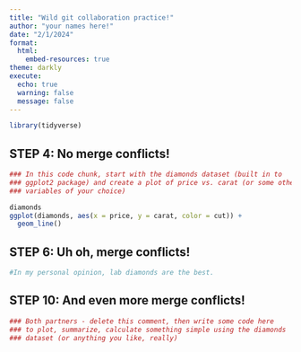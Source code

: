```yaml
---
title: "Wild git collaboration practice!"
author: "your names here!"
date: "2/1/2024"
format: 
  html:
    embed-resources: true
theme: darkly
execute:
  echo: true
  warning: false
  message: false
---
```


```r
library(tidyverse)
```

## STEP 4: No merge conflicts!

```r
### In this code chunk, start with the diamonds dataset (built in to
### ggplot2 package) and create a plot of price vs. carat (or some other
### variables of your choice)
```

```r
diamonds
ggplot(diamonds, aes(x = price, y = carat, color = cut)) +
  geom_line()
```

## STEP 6: Uh oh, merge conflicts!

```r
#In my personal opinion, lab diamonds are the best.
```

## STEP 10: And even more merge conflicts!

```r
### Both partners - delete this comment, then write some code here
### to plot, summarize, calculate something simple using the diamonds
### dataset (or anything you like, really)
```
